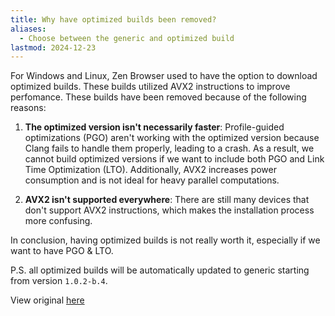 ```yaml
---
title: Why have optimized builds been removed?
aliases:
  - Choose between the generic and optimized build
lastmod: 2024-12-23
---
```


For Windows and Linux, Zen Browser used to have the option to download optimized builds. These builds utilized AVX2 instructions to improve perfomance. These builds have been removed because of the following reasons:

1. **The optimized version isn't necessarily faster**: Profile-guided optimizations (PGO) aren't working with the optimized version because Clang fails to handle them properly, leading to a crash. As a result, we cannot build optimized versions if we want to include both PGO and Link Time Optimization (LTO). Additionally, AVX2 increases power consumption and is not ideal for heavy parallel computations.

2. **AVX2 isn't supported everywhere**: There are still many devices that don't support AVX2 instructions, which makes the installation process more confusing.

In conclusion, having optimized builds is not really worth it, especially if we want to have PGO & LTO.

P.S. all optimized builds will be automatically updated to generic starting from version `1.0.2-b.4`.

View original [here](https://github.com/zen-browser/desktop/wiki/Why-have-optimized-builds-been-removed%3F)
